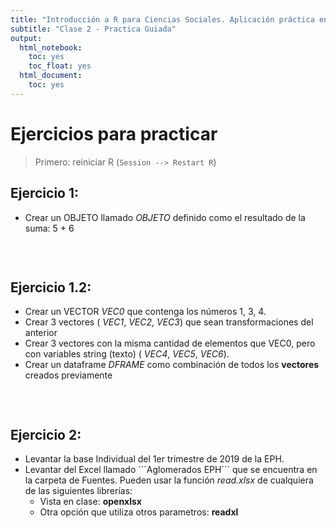 ```yaml
---
title: "Introducción a R para Ciencias Sociales. Aplicación práctica en la EPH"
subtitle: "Clase 2 - Practica Guiada"
output:
  html_notebook:
    toc: yes
    toc_float: yes
  html_document:
    toc: yes
---
```


# Ejercicios para practicar

> Primero: reiniciar R (`Session --> Restart R`)


## Ejercicio 1: 
- Crear un OBJETO llamado _OBJETO_ definido como el resultado de la suma: 5 + 6
```r

```
<br>

## Ejercicio 1.2: 
- Crear un VECTOR _VEC0_ que contenga los números 1, 3, 4.
- Crear 3 vectores ( _VEC1_, _VEC2_, _VEC3_) que sean transformaciones del anterior
- Crear 3 vectores con la misma cantidad de elementos que VEC0, pero con variables string (texto) ( _VEC4_, _VEC5_, _VEC6_).
- Crear un dataframe _DFRAME_ como combinación de todos los __vectores__ creados previamente
```r

```

<br>

## Ejercicio 2:
- Levantar la base Individual del 1er trimestre de 2019 de la EPH.
- Levantar del Excel llamado ´´´Aglomerados EPH´´´ que se encuentra en la carpeta de Fuentes.  Pueden usar la función _read.xlsx_ de cualquiera de las siguientes librerías:
    - Vista en clase: __openxlsx__ 
    - Otra opción que utiliza otros parametros: __readxl__
```r

```